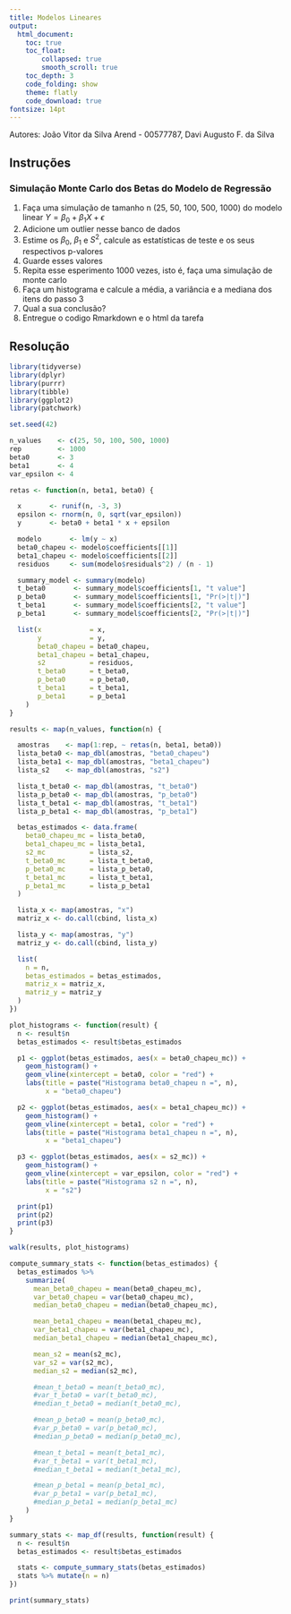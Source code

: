 ```yaml
---
title: Modelos Lineares
output:
  html_document:
    toc: true
    toc_float:
        collapsed: true
        smooth_scroll: true
    toc_depth: 3
    code_folding: show
    theme: flatly
    code_download: true
fontsize: 14pt
---
```


Autores:
João Vitor da Silva Arend - 00577787,
Davi Augusto F. da Silva

## Instruções
### Simulação Monte Carlo dos Betas do Modelo de Regressão

1. Faça uma simulação de tamanho n (25, 50, 100, 500, 1000) do modelo linear $Y= \beta_0 + \beta_1X + \epsilon$
2. Adicione um outlier nesse banco de dados
3. Estime os $\beta_0$, $\beta_1$ e $S^2$, calcule as estatísticas de teste e os seus respectivos p-valores
4. Guarde esses valores
5. Repita esse esperimento 1000 vezes, isto é, faça uma simulação de monte carlo
6. Faça um histograma e calcule a média, a variância e a mediana dos itens do passo 3
7. Qual a sua conclusão?
8. Entregue o codigo Rmarkdown e o html da tarefa

## Resolução

```r

library(tidyverse)
library(dplyr)
library(purrr)
library(tibble)
library(ggplot2)
library(patchwork)
```

```r
set.seed(42)

n_values    <- c(25, 50, 100, 500, 1000)
rep         <- 1000
beta0       <- 3
beta1       <- 4
var_epsilon <- 4

retas <- function(n, beta1, beta0) {

  x       <- runif(n, -3, 3)
  epsilon <- rnorm(n, 0, sqrt(var_epsilon))
  y       <- beta0 + beta1 * x + epsilon

  modelo       <- lm(y ~ x)
  beta0_chapeu <- modelo$coefficients[[1]]
  beta1_chapeu <- modelo$coefficients[[2]]
  residuos     <- sum(modelo$residuals^2) / (n - 1)

  summary_model <- summary(modelo)
  t_beta0       <- summary_model$coefficients[1, "t value"]
  p_beta0       <- summary_model$coefficients[1, "Pr(>|t|)"]
  t_beta1       <- summary_model$coefficients[2, "t value"]
  p_beta1       <- summary_model$coefficients[2, "Pr(>|t|)"]

  list(x            = x,
       y            = y,
       beta0_chapeu = beta0_chapeu,
       beta1_chapeu = beta1_chapeu,
       s2           = residuos,
       t_beta0      = t_beta0,
       p_beta0      = p_beta0,
       t_beta1      = t_beta1,
       p_beta1      = p_beta1
    )
}

results <- map(n_values, function(n) {

  amostras    <- map(1:rep, ~ retas(n, beta1, beta0))
  lista_beta0 <- map_dbl(amostras, "beta0_chapeu")
  lista_beta1 <- map_dbl(amostras, "beta1_chapeu")
  lista_s2    <- map_dbl(amostras, "s2")

  lista_t_beta0 <- map_dbl(amostras, "t_beta0")
  lista_p_beta0 <- map_dbl(amostras, "p_beta0")
  lista_t_beta1 <- map_dbl(amostras, "t_beta1")
  lista_p_beta1 <- map_dbl(amostras, "p_beta1")

  betas_estimados <- data.frame(
    beta0_chapeu_mc = lista_beta0,
    beta1_chapeu_mc = lista_beta1,
    s2_mc           = lista_s2,
    t_beta0_mc      = lista_t_beta0,
    p_beta0_mc      = lista_p_beta0,
    t_beta1_mc      = lista_t_beta1,
    p_beta1_mc      = lista_p_beta1
  )

  lista_x <- map(amostras, "x")
  matriz_x <- do.call(cbind, lista_x)

  lista_y <- map(amostras, "y")
  matriz_y <- do.call(cbind, lista_y)

  list(
    n = n,
    betas_estimados = betas_estimados,
    matriz_x = matriz_x,
    matriz_y = matriz_y
  )
})

```

```r

plot_histograms <- function(result) {
  n <- result$n
  betas_estimados <- result$betas_estimados

  p1 <- ggplot(betas_estimados, aes(x = beta0_chapeu_mc)) +
    geom_histogram() +
    geom_vline(xintercept = beta0, color = "red") +
    labs(title = paste("Histograma beta0_chapeu n =", n),
         x = "beta0_chapeu")

  p2 <- ggplot(betas_estimados, aes(x = beta1_chapeu_mc)) +
    geom_histogram() +
    geom_vline(xintercept = beta1, color = "red") +
    labs(title = paste("Histograma beta1_chapeu n =", n),
         x = "beta1_chapeu")

  p3 <- ggplot(betas_estimados, aes(x = s2_mc)) +
    geom_histogram() +
    geom_vline(xintercept = var_epsilon, color = "red") +
    labs(title = paste("Histograma s2 n =", n),
         x = "s2")

  print(p1)
  print(p2)
  print(p3)
}

walk(results, plot_histograms)
```

```r

compute_summary_stats <- function(betas_estimados) {
  betas_estimados %>%
    summarize(
      mean_beta0_chapeu = mean(beta0_chapeu_mc),
      var_beta0_chapeu = var(beta0_chapeu_mc),
      median_beta0_chapeu = median(beta0_chapeu_mc),

      mean_beta1_chapeu = mean(beta1_chapeu_mc),
      var_beta1_chapeu = var(beta1_chapeu_mc),
      median_beta1_chapeu = median(beta1_chapeu_mc),

      mean_s2 = mean(s2_mc),
      var_s2 = var(s2_mc),
      median_s2 = median(s2_mc),

      #mean_t_beta0 = mean(t_beta0_mc),
      #var_t_beta0 = var(t_beta0_mc),
      #median_t_beta0 = median(t_beta0_mc),

      #mean_p_beta0 = mean(p_beta0_mc),
      #var_p_beta0 = var(p_beta0_mc),
      #median_p_beta0 = median(p_beta0_mc),

      #mean_t_beta1 = mean(t_beta1_mc),
      #var_t_beta1 = var(t_beta1_mc),
      #median_t_beta1 = median(t_beta1_mc),

      #mean_p_beta1 = mean(p_beta1_mc),
      #var_p_beta1 = var(p_beta1_mc),
      #median_p_beta1 = median(p_beta1_mc)
    )
}

summary_stats <- map_df(results, function(result) {
  n <- result$n
  betas_estimados <- result$betas_estimados

  stats <- compute_summary_stats(betas_estimados)
  stats %>% mutate(n = n)
})

print(summary_stats)
```